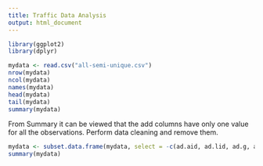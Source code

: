 ```yaml
---
title: Traffic Data Analysis
output: html_document
---
```


```r
library(ggplot2)
library(dplyr)
```
```r
mydata <- read.csv("all-semi-unique.csv")
nrow(mydata)
ncol(mydata)
names(mydata)
head(mydata)
tail(mydata)
summary(mydata)
```
From Summary it can be viewed that the add columns have only one value for all the observations. Perform data cleaning and remove them.

```r
mydata <- subset.data.frame(mydata, select = -c(ad.aid, ad.lid, ad.g, ad.bgcl, ad.bgcls, ad.fncl, ad.fncls, ad.logo, ad.logo2x, ad.cm, ad.logoAndroidS, ad.logoAndroidH, ad.url))
summary(mydata)
```